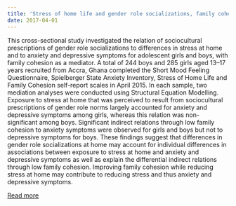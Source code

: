 ```yaml
---
title: 'Stress of home life and gender role socializations, family cohesion, and symptoms of anxiety and depression'
date: 2017-04-01
---
```

This cross-sectional study investigated the relation of sociocultural prescriptions of gender role socializations to differences in stress at home and to anxiety and depressive symptoms for adolescent girls and boys, with family cohesion as a mediator. A total of 244 boys and 285 girls aged 13–17 years recruited from Accra, Ghana completed the Short Mood Feeling Questionnaire, Spielberger State Anxiety Inventory, Stress of Home Life and Family Cohesion self-report scales in April 2015. In each sample, two mediation analyses were conducted using Structural Equation Modelling. Exposure to stress at home that was perceived to result from sociocultural prescriptions of gender role norms largely accounted for anxiety and depressive symptoms among girls, whereas this relation was non-significant among boys. Significant indirect relations through low family cohesion to anxiety symptoms were observed for girls and boys but not to depressive symptoms for boys. These findings suggest that differences in gender role socializations at home may account for individual differences in associations between exposure to stress at home and anxiety and depressive symptoms as well as explain the differential indirect relations through low family cohesion. Improving family cohesion while reducing stress at home may contribute to reducing stress and thus anxiety and depressive symptoms.

[Read more](https://doi.org/10.1080/03630242.2017.1316343)

